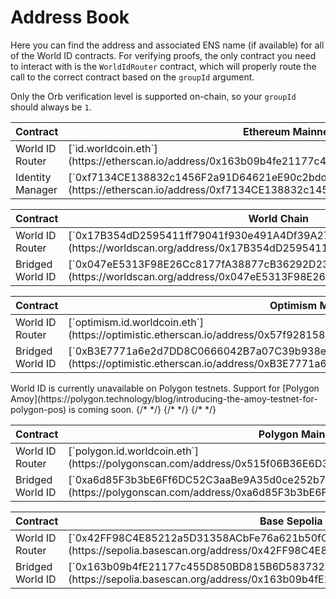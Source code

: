 # Address Book

Here you can find the address and associated ENS name (if available) for all of the World ID contracts. For verifying proofs, the only contract you need to interact with is the `WorldIdRouter` contract, which will properly route the call to the correct contract based on the `groupId` argument.

<Note>Only the Orb verification level is supported on-chain, so your `groupId` should always be `1`.</Note>

<Tabs>
<TabItem label="Ethereum">
<table>
  <thead>
    <tr>
      <th>Contract</th>
      <th>Ethereum Mainnet</th>
      <th>Ethereum Sepolia Testnet</th>
    </tr>
  </thead>
  <tbody>
    <tr>
      <td className="align-middle">World ID Router</td>
      <td className="align-middle">[`id.worldcoin.eth`](https://etherscan.io/address/0x163b09b4fe21177c455d850bd815b6d583732432#code)</td>
      <td className="align-middle">[`0x469449f251692e0779667583026b5a1e99512157`](https://sepolia.etherscan.io/address/0x469449f251692e0779667583026b5a1e99512157#code)</td>
    </tr>
    <tr>
      <td className="align-middle">Identity Manager</td>
      <td className="align-middle">[`0xf7134CE138832c1456F2a91D64621eE90c2bddEa`](https://etherscan.io/address/0xf7134CE138832c1456F2a91D64621eE90c2bddEa#code)</td>
      <td className="align-middle">[`0xb2ead588f14e69266d1b87936b75325181377076`](https://sepolia.etherscan.io/address/0xb2ead588f14e69266d1b87936b75325181377076#code)</td>
    </tr>
  </tbody>
</table>
</TabItem>
<TabItem label="World Chain">
<table>
  <thead>
    <tr>
      <th>Contract</th>
      <th>World Chain</th>
      <th>World Chain Sepolia Testnet</th>
    </tr>
  </thead>
  <tbody>
    <tr>
      <td className="align-middle">World ID Router</td>
      <td className="align-middle">[`0x17B354dD2595411ff79041f930e491A4Df39A278`](https://worldscan.org/address/0x17B354dD2595411ff79041f930e491A4Df39A278)</td>
      <td className="align-middle">[`0x57f928158C3EE7CDad1e4D8642503c4D0201f611`](https://sepolia.worldscan.org/address/0x57f928158C3EE7CDad1e4D8642503c4D0201f611)</td>
    </tr>
    <tr>
      <td className="align-middle">Bridged World ID</td>
      <td className="align-middle">[`0x047eE5313F98E26Cc8177fA38877cB36292D2364`](https://worldscan.org/address/0x047eE5313F98E26Cc8177fA38877cB36292D2364)</td>
      <td className="align-middle">[`0xE177F37AF0A862A02edFEa4F59C02668E9d0aAA4`](https://sepolia.worldscan.org/address/0xE177F37AF0A862A02edFEa4F59C02668E9d0aAA4)</td>
    </tr>
  </tbody>
</table>
</TabItem>
<TabItem label="Optimism">
<table>
  <thead>
    <tr>
      <th>Contract</th>
      <th>Optimism Mainnet</th>
      <th>Optimism Sepolia Testnet</th>
    </tr>
  </thead>
  <tbody>
    <tr>
      <td className="align-middle">World ID Router</td>
      <td className="align-middle">[`optimism.id.worldcoin.eth`](https://optimistic.etherscan.io/address/0x57f928158C3EE7CDad1e4D8642503c4D0201f611#code)</td>
      <td className="align-middle">[`0x11cA3127182f7583EfC416a8771BD4d11Fae4334`](https://sepolia-optimism.etherscan.io/address/0x11cA3127182f7583EfC416a8771BD4d11Fae4334#code)</td>
    </tr>
    <tr>
      <td className="align-middle">Bridged World ID</td>
      <td className="align-middle">[`0xB3E7771a6e2d7DD8C0666042B7a07C39b938eb7d`](https://optimistic.etherscan.io/address/0xB3E7771a6e2d7DD8C0666042B7a07C39b938eb7d#code)</td>
      <td className="align-middle">[`0xf07d3efadD82A1F0b4C5Cc3476806d9a170147Ba`](https://sepolia-optimism.etherscan.io/address/0xf07d3efadD82A1F0b4C5Cc3476806d9a170147Ba#code)</td>
    </tr>
  </tbody>
</table>
</TabItem>
<TabItem label="Polygon">
<Note type="warning">World ID is currently unavailable on Polygon testnets. Support for [Polygon Amoy](https://polygon.technology/blog/introducing-the-amoy-testnet-for-polygon-pos) is coming soon.</Note>
<table>
  <thead>
    <tr>
      <th>Contract</th>
      <th>Polygon Mainnet</th>
      {/* <th>Polygon Mumbai Testnet</th> */}
    </tr>
  </thead>
  <tbody>
    <tr>
      <td className="align-middle">World ID Router</td>
      <td className="align-middle">[`polygon.id.worldcoin.eth`](https://polygonscan.com/address/0x515f06B36E6D3b707eAecBdeD18d8B384944c87f#code)</td>
      {/* <td className="align-middle">[`mumbai.id.worldcoin.eth`](https://mumbai.polygonscan.com/address/0x719683F13Eeea7D84fCBa5d7d17Bf82e03E3d260#code)</td> */}
    </tr>
    <tr>
      <td className="align-middle">Bridged World ID</td>
      <td className="align-middle">[`0xa6d85F3b3bE6Ff6DC52C3aaBe9A35d0ce252b79F`](https://polygonscan.com/address/0xa6d85F3b3bE6Ff6DC52C3aaBe9A35d0ce252b79F#code)</td>
      {/* <td className="align-middle">[`0xCDfDF72065493bDDb2131478c89C1D5482BD1dF6`](https://mumbai.polygonscan.com/address/0xCDfDF72065493bDDb2131478c89C1D5482BD1dF6#code)</td> */}
    </tr>
  </tbody>
</table>
</TabItem>
<TabItem label="Base (Sepolia)">
<table>
  <thead>
    <tr>
      <th>Contract</th>
      <th>Base Sepolia Testnet</th>
    </tr>
  </thead>
  <tbody>
    <tr>
      <td className="align-middle">World ID Router</td>
      <td className="align-middle">[`0x42FF98C4E85212a5D31358ACbFe76a621b50fC02`](https://sepolia.basescan.org/address/0x42FF98C4E85212a5D31358ACbFe76a621b50fC02#code)</td>
    </tr>
    <tr>
      <td className="align-middle">Bridged World ID</td>
      <td className="align-middle">[`0x163b09b4fE21177c455D850BD815B6D583732432`](https://sepolia.basescan.org/address/0x163b09b4fE21177c455D850BD815B6D583732432#code)</td>
    </tr>
  </tbody>
</table>
</TabItem>
</Tabs>